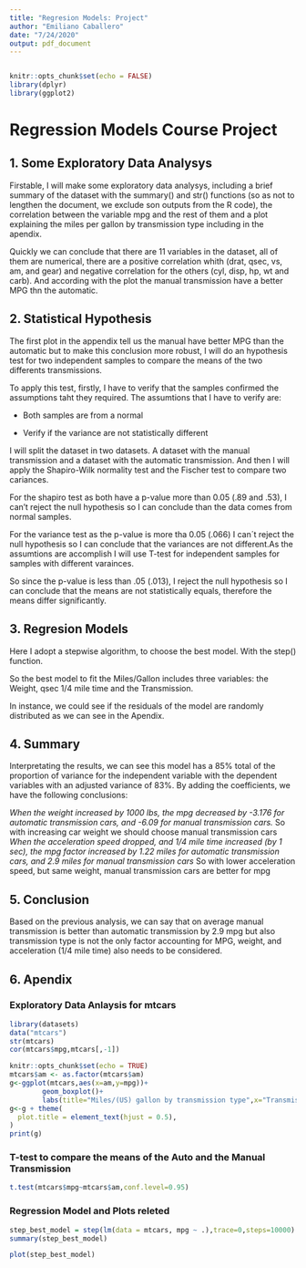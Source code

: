 ```yaml
---
title: "Regresion Models: Project"
author: "Emiliano Caballero"
date: "7/24/2020"
output: pdf_document
---
```


```r

```

```r
knitr::opts_chunk$set(echo = FALSE)
library(dplyr)
library(ggplot2)
```
# Regression Models Course Project

## 1. Some Exploratory Data Analysys

Firstable, I will make some exploratory data analysys, including a brief summary of the dataset with the summary() and str() functions (so as not to lengthen the document, we exclude son outputs from the R code), the correlation between the variable mpg and the rest of them and a plot explaining the miles per gallon by transmission type including in the apendix.

Quickly we can conclude that there are 11 variables in the dataset, all of them are numerical, there are a positive correlation whith (drat, qsec, vs, am, and gear) and negative correlation for the others (cyl, disp, hp, wt and carb). And according with the plot the manual transmission have a better MPG thn the automatic.

##  2. Statistical Hypothesis

The first plot in the appendix tell us the manual have better MPG than the automatic but to make this conclusion more robust, I will do an hypothesis test for two independent samples to compare the means of the two differents transmissions.

To apply this test, firstly, I have to verify that the samples confirmed the assumptions taht they required.
The assumtions that I have to verify are:

* Both samples are from a normal

* Verify if the variance are not statistically different

I will split the dataset in two datasets. A dataset with the manual transmission and a dataset with the automatic transmission.
And then I will apply the Shapiro-Wilk normality test and the Fischer test to compare two cariances.

For the shapiro test as both have a p-value more than 0.05 (.89 and .53), I can't reject the null hypothesis so I can conclude than the data comes from normal samples.

For the variance test as the p-value is more tha 0.05 (.066) I can´t reject the null hypothesis so I can conclude that the variances are not different.As the assumtions are accomplish I will use T-test for independent samples for samples with different varainces.

So since the p-value is less than .05 (.013), I reject the null hypothesis so I can conclude that the means  are not statistically equals, therefore the means differ significantly.

## 3. Regresion Models

Here I adopt a stepwise algorithm, to choose the best model. With the step() function.

So the best model to fit the Miles/Gallon includes three variables: the Weight, qsec 1/4 mile time and the Transmission.

In instance, we could see if the residuals of the model are randomly distributed as we can see in the Apendix.

## 4. Summary

Interpretating the results, we can see this model has a 85% total of the proportion of variance for the independent variable with the dependent variables with an adjusted variance of 83%. By adding the coefficients, we have the following conclusions:

*When the weight increased by 1000 lbs, the mpg decreased by -3.176 for automatic transmission cars, and -6.09 for manual transmission cars.
*So with increasing car weight we should choose manual transmission cars
*When the acceleration speed dropped, and 1/4 mile time increased (by 1 sec), the mpg factor increased by 1.22 miles for automatic transmission cars, and 2.9 miles for manual transmission cars
*So with lower acceleration speed, but same weight, manual transmission cars are better for mpg

## 5. Conclusion

Based on the previous analysis, we can say that on average manual transmission is better than automatic transmission by 2.9 mpg but also transmission type is not the only factor accounting for MPG, weight, and acceleration (1/4 mile time) also needs to be considered.

## 6. Apendix

### Exploratory Data Anlaysis for mtcars

```r
library(datasets)
data("mtcars")
str(mtcars)
cor(mtcars$mpg,mtcars[,-1])
```

```r
knitr::opts_chunk$set(echo = TRUE)
mtcars$am <- as.factor(mtcars$am)
g<-ggplot(mtcars,aes(x=am,y=mpg))+
        geom_boxplot()+
        labs(title="Miles/(US) gallon by transmission type",x="Transmission (0 = automatic,1manual)",y="Miles/(US) gallon")
g<-g + theme(
  plot.title = element_text(hjust = 0.5),
)
print(g)
```

### T-test to compare the means of the Auto and the Manual Transmission

```r
t.test(mtcars$mpg~mtcars$am,conf.level=0.95)
```


### Regression Model and Plots releted

```r
step_best_model = step(lm(data = mtcars, mpg ~ .),trace=0,steps=10000)
summary(step_best_model)
```

```r
plot(step_best_model)
```
